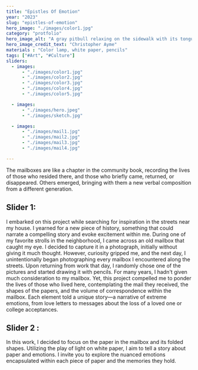 ```yaml
---
title: "Epistles Of Emotion"
year: "2023"
slug: "epistles-of-emotion"
hero_image: "./images/color1.jpg"
category: "protfolio"
hero_image_alt: "A gray pitbull relaxing on the sidewalk with its tongue hanging out"
hero_image_credit_text: "Christopher Ayme"
materials : "Color lamp, white paper, pencils"
tags: ["#Art", "#Culture"]
sliders:
  - images:
      - "./images/color1.jpg"
      - "./images/color2.jpg"
      - "./images/color3.jpg"
      - "./images/color4.jpg"
      - "./images/color5.jpg"

  - images:
      - "./images/hero.jpeg"
      - "./images/sketch.jpg"

  - images:
      - "./images/mail1.jpg"
      - "./images/mail2.jpg"
      - "./images/mail3.jpg"
      - "./images/mail4.jpg"

---
```


The mailboxes are like a chapter in the community book, recording the lives of those who resided there, and those who
briefly came, returned, or disappeared. Others emerged, bringing with them a new verbal composition from a different
generation.



## Slider 1: 

I embarked on this project while searching for inspiration in the streets
near my house. I yearned for a new piece of history, something that
could narrate a compelling story and evoke excitement within me.
During one of my favorite strolls in the neighborhood, I came across an
old mailbox that caught my eye. I decided to capture it in a photograph,
initially without giving it much thought. However, curiosity gripped me,
and the next day, I unintentionally began photographing every mailbox I
encountered along the streets. Upon returning from work that day, I
randomly chose one of the pictures and started drawing it with pencils.
For many years, I hadn't given much consideration to my mailbox. Yet,
this project compelled me to ponder the lives of those who lived here,
contemplating the mail they received, the shapes of the papers, and the
volume of correspondence within the mailbox. Each element told a
unique story—a narrative of extreme emotions, from love letters to
messages about the loss of a loved one or college acceptances.


## Slider 2 :  

In this work, I decided to focus on the paper in the mailbox and its
folded shapes. Utilizing the play of light on white paper, I aim to tell a
story about paper and emotions. I invite you to explore the nuanced
emotions encapsulated within each piece of paper and the memories
they hold.

